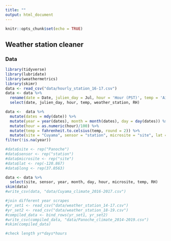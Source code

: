 ```yaml
---
title: ""
output: html_document
---
```


```r
knitr::opts_chunk$set(echo = TRUE)
```

## Weather station cleaner

### Data
```r
library(tidyverse)
library(lubridate)
library(weathermetrics)
library(skimr)
data <- read_csv("data/hourly_station_16-17.csv")
data <- data %>%
  rename(date = Date, julien_day = Jul, hour = 'Hour (PST)', temp = 'Air Temp (F)', weather_station_ID = 'Stn Id', weather_station = 'Stn Name', RH = 'Rel Hum (%)') %>%
  select(date, julien_day, hour, temp, weather_station, RH)

data <-  data %>%
  mutate(dates = mdy(date)) %>%
  mutate(year = year(dates), month = month(dates), day = day(dates)) %>%
  mutate(hour = as.numeric(hour)/100) %>%
  mutate(temp = fahrenheit.to.celsius(temp, round = 2)) %>%
  mutate(site = "Cuyama", sensor = "station", microsite = "site", lat = -119.6738, long = 34.942525) %>%
filter(!is.na(year))

#data$site <- rep("Panoche")
#data$sensor <- rep("station")
#data$microsite <- rep("site")
#data$lat <- rep(-120.867)
#data$long <- rep(37.0563)

data <- data %>%
  select(site, sensor, year, month, day, hour, microsite, temp, RH)
skim(data)
#write_csv(data, "data/Cuyama_climate_2016-2017.csv")

#join different year scrapes
#yr_set1 <- read_csv("data/weather_station_14-17.csv")
#yr_set2 <- read_csv("data/weather_station_18-19.csv")
#compiled_data <- bind_rows(yr_set1, yr_set2)
#write_csv(compiled_data, "data/Panoche_climate_2014-2019.csv")
#skim(compiled_data)

#check length yr*days*hours

```

